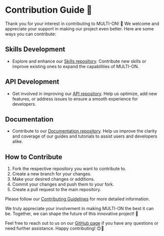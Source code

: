 # Contribution Guide 🤝

Thank you for your interest in contributing to MULTI-ON! 🎉 We welcome and appreciate your support in making our project even better. Here are some ways you can contribute:

## Skills Development

- Explore and enhance our [Skills repository](https://github.com/MULTI-ON/skills). Contribute new skills or improve existing ones to expand the capabilities of MULTI-ON.

## API Development

- Get involved in improving our [API repository](https://github.com/MULTI-ON/api). Help us optimize, add new features, or address issues to ensure a smooth experience for developers.

## Documentation

- Contribute to our [Documentation repository](https://github.com/MULTI-ON/docs). Help us improve the clarity and coverage of our guides and tutorials to assist users and developers alike.

## How to Contribute

1. Fork the respective repository you want to contribute to.
2. Create a new branch for your changes.
3. Make your desired changes or additions.
4. Commit your changes and push them to your fork.
5. Create a pull request to the main repository.

Please follow our [Contributing Guidelines](https://github.com/MULTI-ON/docs/blob/main/CONTRIBUTING.md) for more detailed information.

We truly appreciate your involvement in making MULTI-ON the best it can be. Together, we can shape the future of this innovative project! 💪

Feel free to reach out to us on our [GitHub page](https://github.com/MULTI-ON) if you have any questions or need further assistance. Happy contributing! 😊🌟
